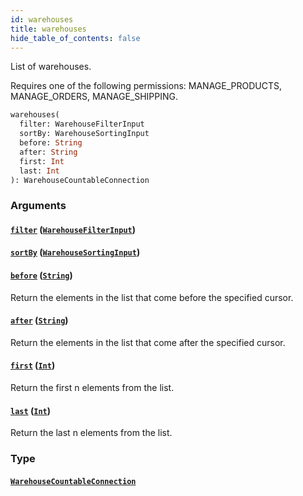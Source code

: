 ```yaml
---
id: warehouses
title: warehouses
hide_table_of_contents: false
---
```


List of warehouses.

Requires one of the following permissions: MANAGE_PRODUCTS, MANAGE_ORDERS, MANAGE_SHIPPING.

```graphql
warehouses(
  filter: WarehouseFilterInput
  sortBy: WarehouseSortingInput
  before: String
  after: String
  first: Int
  last: Int
): WarehouseCountableConnection
```

### Arguments

#### [`filter`](#) ([`WarehouseFilterInput`](../../../developer/api-reference/inputs/warehouse-filter-input))

#### [`sortBy`](#) ([`WarehouseSortingInput`](../../../developer/api-reference/inputs/warehouse-sorting-input))

#### [`before`](#) ([`String`](../../../developer/api-reference/scalars/string))

Return the elements in the list that come before the specified cursor.

#### [`after`](#) ([`String`](../../../developer/api-reference/scalars/string))

Return the elements in the list that come after the specified cursor.

#### [`first`](#) ([`Int`](../../../developer/api-reference/scalars/int))

Return the first n elements from the list.

#### [`last`](#) ([`Int`](../../../developer/api-reference/scalars/int))

Return the last n elements from the list.

### Type

#### [`WarehouseCountableConnection`](../../../developer/api-reference/objects/warehouse-countable-connection)
